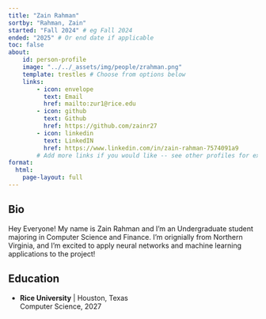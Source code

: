 ```yaml
---
title: "Zain Rahman"
sortby: "Rahman, Zain"
started: "Fall 2024" # eg Fall 2024
ended: "2025" # Or end date if applicable
toc: false
about:
    id: person-profile
    image: "../../_assets/img/people/zrahman.png"
    template: trestles # Choose from options below
    links:
        - icon: envelope
          text: Email
          href: mailto:zur1@rice.edu
        - icon: github
          text: Github
          href: https://github.com/zainr27
        - icon: linkedin
          text: LinkedIN
          href: https://www.linkedin.com/in/zain-rahman-7574091a9
        # Add more links if you would like -- see other profiles for examples
format: 
  html:
    page-layout: full
---
```


:::{#person-profile}
## Bio

Hey Everyone! My name is Zain Rahman and I'm an Undergraduate student majoring in Computer Science and Finance. I'm orignially from Northern Virginia, and I'm excited to apply neural networks and machine learning applications to the project!

## Education
- **Rice University** | Houston, Texas<br />Computer Science, 2027
:::
